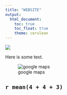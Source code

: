 ```yaml
---
title: "WEBSITE"
output: 
  html_document:
    toc: true
    toc_float: true
    theme: cerulean
---
```


![](https://media.giphy.com/media/drXGoW1iudhKw/giphy.gif)

Here is some text.

![google maps](https://www.google.com/maps)

## `r mean(4 + 4 + 3)`